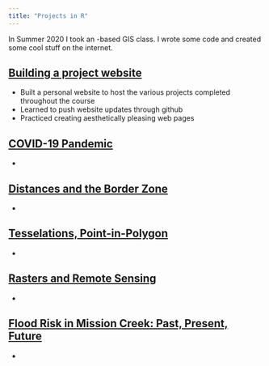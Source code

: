 ```yaml
---
title: "Projects in R"
---
```


In <i class="far fa-sun" style="color:yellow;"></i>Summer 2020<i class="far fa-sun" style="color:yellow;"></i> I took an <i class="fab fa-r-project" style="color:blue;"></i>-based GIS class. I wrote some code and created some cool stuff on the internet.

## [Building a project website](index.html)

- Built a personal website to host the various projects completed throughout the course
- Learned to push website updates through github
- Practiced creating aesthetically pleasing web pages

## [COVID-19 Pandemic](https://kplouffe.github.io/geog-176A-labs/lab-02.html)

- 

## [Distances and the Border Zone](https://kplouffe.github.io/geog-176A-labs/lab-03.html)

- 

## [Tesselations, Point-in-Polygon](https://kplouffe.github.io/geog-176A-labs/lab-04.html)

- 

## [Rasters and Remote Sensing](https://kplouffe.github.io/geog-176A-labs/lab-05.html)

- 

## [Flood Risk in Mission Creek: Past, Present, Future](https://kplouffe.github.io/geog-176A-labs/lab-06.html)

- 